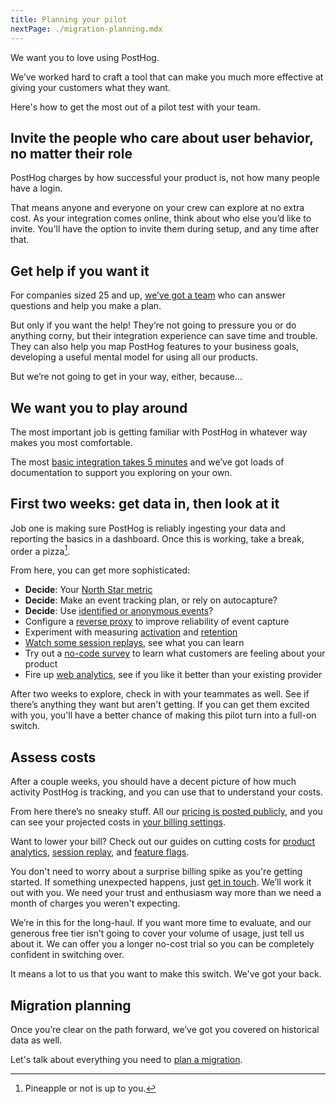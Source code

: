 ```yaml
---
title: Planning your pilot
nextPage: ./migration-planning.mdx
---
```



We want you to love using PostHog. 

We’ve worked hard to craft a tool that can make you much more effective at giving your customers what they want.

Here's how to get the most out of a pilot test with your team.

## Invite the people who care about user behavior, no matter their role

PostHog charges by how successful your product is, not how many people have a login.

That means anyone and everyone on your crew can explore at no extra cost. As your integration comes online, think about who else you’d like to invite. You'll have the option to invite them during setup, and any time after that.

## Get help if you want it

For companies sized 25 and up, [we’ve got a team](/talk-to-a-human) who can answer questions and help you make a plan.

But only if you want the help! They’re not going to pressure you or do anything corny, but their integration experience can save time and trouble. They can also help you map PostHog features to your business goals, developing a useful mental model for using all our products.

But we’re not going to get in your way, either, because…

## We want you to play around

The most important job is getting familiar with PostHog in whatever way makes you most comfortable. 

The most [basic integration takes 5 minutes](/docs/getting-started/install?tab=snippet) and we’ve got loads of documentation to support you exploring on your own.

## First two weeks: get data in, then look at it

Job one is making sure PostHog is reliably ingesting your data and reporting the basics in a dashboard. Once this is working, take a break, order a pizza[^1].

From here, you can get more sophisticated:

- **Decide**: Your [North Star metric](/docs/new-to-posthog/getting-hogpilled)  
- **Decide**: Make an event tracking plan, or rely on autocapture?  
- **Decide**: Use [identified or anonymous events](/docs/data/anonymous-vs-identified-events)?  
- Configure a [reverse proxy](/docs/advanced/proxy) to improve reliability of event capture  
- Experiment with measuring [activation](/docs/new-to-posthog/activation) and [retention](/docs/new-to-posthog/retention)  
- [Watch some session replays](https://app.posthog.com/project/replay/home), see what you can learn  
- Try out a [no-code survey](/docs/surveys/creating-surveys) to learn what customers are feeling about your product
- Fire up [web analytics](/docs/web-analytics/getting-started), see if you like it better than your existing provider

After two weeks to explore, check in with your teammates as well. See if there’s anything they want but aren't getting. If you can get them excited with you, you'll have a better chance of making this pilot turn into a full-on switch.

## Assess costs

After a couple weeks, you should have a decent picture of how much activity PostHog is tracking, and you can use that to understand your costs.

From here there’s no sneaky stuff. All our [pricing is posted publicly](/pricing), and you can see your projected costs in [your billing settings](https://us.posthog.com/organization/billing). 

Want to lower your bill? Check out our guides on cutting costs for [product analytics](/docs/product-analytics/cutting-costs), [session replay](/docs/session-replay/cutting-costs), and [feature flags](/docs/feature-flags/cutting-costs).

<CalloutBox icon="IconRocket" title="We guarantee your safe pilot" type="fyi">

You don't need to worry about a surprise billing spike as you're getting started. If something unexpected happens, just [get in touch](/talk-to-a-human). We’ll work it out with you. We need your trust and enthusiasm way more than we need a month of charges you weren't expecting.

We’re in this for the long-haul. If you want more time to evaluate, and our generous free tier isn’t going to cover your volume of usage, just tell us about it. We can offer you a longer no-cost trial so you can be completely confident in switching over.

It means a lot to us that you want to make this switch. We've got your back.

</CalloutBox>

## Migration planning

Once you’re clear on the path forward, we’ve got you covered on historical data as well.

Let's talk about everything you need to [plan a migration](/docs/new-to-posthog/switch-guide/migration-planning).

[^1]: Pineapple or not is up to you.